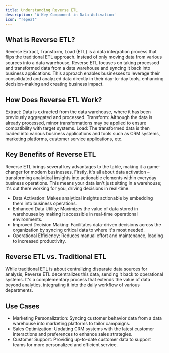 ```yaml
---
title: Understanding Reverse ETL
description: 'A Key Component in Data Activation'
icon: "repeat"
---
```


## What is Reverse ETL?
Reverse Extract, Transform, Load (ETL) is a data integration process that flips the traditional ETL approach. Instead of only moving data from various sources into a data warehouse, Reverse ETL focuses on taking processed and transformed data from a data warehouse and syncing it back into business applications. 
This approach enables businesses to leverage their consolidated and analyzed data directly in their day-to-day tools, enhancing decision-making and creating business impact.

## How Does Reverse ETL Work?
Extract: Data is extracted from the data warehouse, where it has been previously aggregated and processed.
Transform: Although the data is already processed, minor transformations may be applied to ensure compatibility with target systems.
Load: The transformed data is then loaded into various business applications and tools such as CRM systems, marketing platforms, customer service applications, etc.

## Key Benefits of Reverse ETL
Reverse ETL brings several key advantages to the table, making it a game-changer for modern businesses. Firstly, it's all about data activation – transforming analytical insights into actionable elements within everyday business operations. This means your data isn't just sitting in a warehouse; it's out there working for you, driving decisions in real-time.

- Data Activation: Makes analytical insights actionable by embedding them into business operations.
- Enhanced Data Utility: Maximizes the value of data stored in warehouses by making it accessible in real-time operational environments.
- Improved Decision Making: Facilitates data-driven decisions across the organization by syncing critical data to where it's most needed.
- Operational Efficiency: Reduces manual effort and maintenance, leading to increased productivity.

## Reverse ETL vs. Traditional ETL
While traditional ETL is about centralizing disparate data sources for analysis, Reverse ETL decentralizes this data, sending it back to operational systems. It's a complementary process that extends the value of data beyond analytics, integrating it into the daily workflow of various departments.

## Use Cases
- Marketing Personalization: Syncing customer behavior data from a data warehouse into marketing platforms to tailor campaigns.
- Sales Optimization: Updating CRM systems with the latest customer interactions and preferences to enhance sales strategies.
- Customer Support: Providing up-to-date customer data to support teams for more personalized and efficient service.
